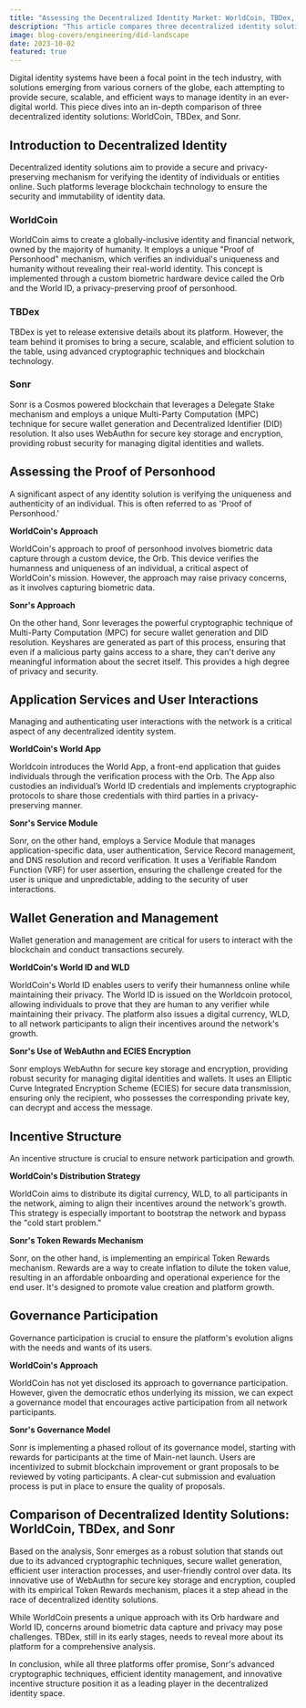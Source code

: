 ```yaml
---
title: "Assessing the Decentralized Identity Market: WorldCoin, TBDex, and Sonr"
description: "This article compares three decentralized identity solutions: WorldCoin, TBDex, and Sonr. WorldCoin uses a unique 'Proof of Personhood' mechanism, TBDex promises a secure and scalable solution, and Sonr leverages advanced cryptographic techniques. Sonr stands out with its Multi-Party Computation (MPC) technique, WebAuthn for secure key storage, and empirical Token Rewards mechanism. Sonr's efficient user interaction processes and innovative incentives make it a leading player in the decentralized identity space."
image: blog-covers/engineering/did-landscape
date: 2023-10-02
featured: true
---
```


Digital identity systems have been a focal point in the tech industry, with solutions emerging from various corners of the globe, each attempting to provide secure, scalable, and efficient ways to manage identity in an ever-digital world. This piece dives into an in-depth comparison of three decentralized identity solutions: WorldCoin, TBDex, and Sonr.

## Introduction to Decentralized Identity

Decentralized identity solutions aim to provide a secure and privacy-preserving mechanism for verifying the identity of individuals or entities online. Such platforms leverage blockchain technology to ensure the security and immutability of identity data.

### WorldCoin

WorldCoin aims to create a globally-inclusive identity and financial network, owned by the majority of humanity. It employs a unique "Proof of Personhood" mechanism, which verifies an individual's uniqueness and humanity without revealing their real-world identity. This concept is implemented through a custom biometric hardware device called the Orb and the World ID, a privacy-preserving proof of personhood.

### TBDex

TBDex is yet to release extensive details about its platform. However, the team behind it promises to bring a secure, scalable, and efficient solution to the table, using advanced cryptographic techniques and blockchain technology.

### Sonr

Sonr is a Cosmos powered blockchain that leverages a Delegate Stake mechanism and employs a unique Multi-Party Computation (MPC) technique for secure wallet generation and Decentralized Identifier (DID) resolution. It also uses WebAuthn for secure key storage and encryption, providing robust security for managing digital identities and wallets.

## Assessing the Proof of Personhood

A significant aspect of any identity solution is verifying the uniqueness and authenticity of an individual. This is often referred to as 'Proof of Personhood.'

**WorldCoin's Approach**

WorldCoin's approach to proof of personhood involves biometric data capture through a custom device, the Orb. This device verifies the humanness and uniqueness of an individual, a critical aspect of WorldCoin's mission. However, the approach may raise privacy concerns, as it involves capturing biometric data.

**Sonr's Approach**

On the other hand, Sonr leverages the powerful cryptographic technique of Multi-Party Computation (MPC) for secure wallet generation and DID resolution. Keyshares are generated as part of this process, ensuring that even if a malicious party gains access to a share, they can't derive any meaningful information about the secret itself. This provides a high degree of privacy and security.

## Application Services and User Interactions

Managing and authenticating user interactions with the network is a critical aspect of any decentralized identity system.

**WorldCoin's World App**

Worldcoin introduces the World App, a front-end application that guides individuals through the verification process with the Orb. The App also custodies an individual’s World ID credentials and implements cryptographic protocols to share those credentials with third parties in a privacy-preserving manner.

**Sonr's Service Module**

Sonr, on the other hand, employs a Service Module that manages application-specific data, user authentication, Service Record management, and DNS resolution and record verification. It uses a Verifiable Random Function (VRF) for user assertion, ensuring the challenge created for the user is unique and unpredictable, adding to the security of user interactions.

## Wallet Generation and Management

Wallet generation and management are critical for users to interact with the blockchain and conduct transactions securely.

**WorldCoin's World ID and WLD**

WorldCoin's World ID enables users to verify their humanness online while maintaining their privacy. The World ID is issued on the Worldcoin protocol, allowing individuals to prove that they are human to any verifier while maintaining their privacy. The platform also issues a digital currency, WLD, to all network participants to align their incentives around the network's growth.

**Sonr's Use of WebAuthn and ECIES Encryption**

Sonr employs WebAuthn for secure key storage and encryption, providing robust security for managing digital identities and wallets. It uses an Elliptic Curve Integrated Encryption Scheme (ECIES) for secure data transmission, ensuring only the recipient, who possesses the corresponding private key, can decrypt and access the message.

## Incentive Structure

An incentive structure is crucial to ensure network participation and growth.

**WorldCoin's Distribution Strategy**

WorldCoin aims to distribute its digital currency, WLD, to all participants in the network, aiming to align their incentives around the network's growth. This strategy is especially important to bootstrap the network and bypass the "cold start problem."

**Sonr's Token Rewards Mechanism**

Sonr, on the other hand, is implementing an empirical Token Rewards mechanism. Rewards are a way to create inflation to dilute the token value, resulting in an affordable onboarding and operational experience for the end user. It's designed to promote value creation and platform growth.

## Governance Participation

Governance participation is crucial to ensure the platform's evolution aligns with the needs and wants of its users.

**WorldCoin's Approach**

WorldCoin has not yet disclosed its approach to governance participation. However, given the democratic ethos underlying its mission, we can expect a governance model that encourages active participation from all network participants.

**Sonr's Governance Model**

Sonr is implementing a phased rollout of its governance model, starting with rewards for participants at the time of Main-net launch. Users are incentivized to submit blockchain improvement or grant proposals to be reviewed by voting participants. A clear-cut submission and evaluation process is put in place to ensure the quality of proposals.

## Comparison of Decentralized Identity Solutions: WorldCoin, TBDex, and Sonr

Based on the analysis, Sonr emerges as a robust solution that stands out due to its advanced cryptographic techniques, secure wallet generation, efficient user interaction processes, and user-friendly control over data. Its innovative use of WebAuthn for secure key storage and encryption, coupled with its empirical Token Rewards mechanism, places it a step ahead in the race of decentralized identity solutions.

While WorldCoin presents a unique approach with its Orb hardware and World ID, concerns around biometric data capture and privacy may pose challenges. TBDex, still in its early stages, needs to reveal more about its platform for a comprehensive analysis.

In conclusion, while all three platforms offer promise, Sonr's advanced cryptographic techniques, efficient identity management, and innovative incentive structure position it as a leading player in the decentralized identity space.
